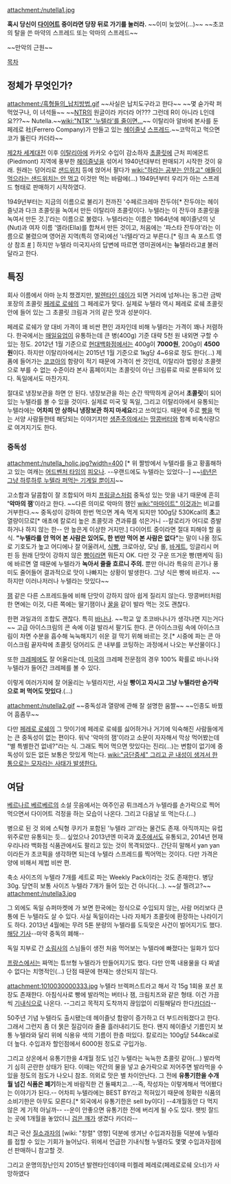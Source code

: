 attachment:/nutella1.jpg

'''혹시 당신이 [[다이어트]] 중이라면 당장 뒤로 가기를 눌러라.''' ~~이미 늦었어(...)~~
~~초코의 탈을 쓴 마약의 스프레드 또는 악마의 스프레드~~

~~만악의 근원~~

[[목차]]
== 정체가 무엇인가? ==
attachment:/흑형들의_납치방법.gif
~~사실은 납치도구라고 한다~~ ~~몇 숟가락 퍼먹었구나, 이 녀석들~~
~~[[NTR]]의 원글이라 카더라 어??? 그런데 R이 아니라 L인데요???~~
Nutella.~~[[wiki:"NTR" '누텔라'를 줄이면...]]~~ 이탈리아 알바에 본사를 둔 페레로 社(Ferrero Company)가 만들고 있는 [[헤이즐넛]] [[스프레드]].~~코막히고 먹으면 코가 뚫린다 카더라~~

[[제2차 세계대전]] 이후 [[이탈리아]]에 카카오 수입이 감소하자 [[초콜릿]]에 근처 피에몬트(Piedmont) 지역에 풍부한 [[헤이즐넛]]을 섞어서 1940년대부터 판매되기 시작한 것이 유래. 원래는 덩어리로 [[샌드위치]] 등에 얹어서 팔다가 [[wiki:"하라는 공부는 안하고" 애들이 먹으라는 샌드위치는 안 먹고]] 이것만 먹는 바람에(…) 1949년부터 우리가 아는 스프레드 형태로 판매하기 시작하였다.

1949년부터는 지금의 이름으로 불리기 전까진 '수페르크레마 잔두야[* 잔두야는 헤이즐넛과 다크 초콜릿을 녹여서 만든 이탈리아 초콜릿이다. 누텔라는 이 잔두야 초콜릿을 녹여서 만든 것.]'라는 이름으로 불렸다. 누텔라라는 이름은 1964년에 헤이즐넛의 넛(Nut)과 여자 이름 '엘라(Ella)를 합쳐서 만든 것이고, 처음에는 '파스타 잔두야'라는 이름으로 불렸으며 영어권 지역(특히 영국)에선 '너텔라'라고 부른다.[* 링크 속 포스트 영상 참조 [http://www.allthingsandersoncooper.com/search?updated-max=2013-04-09T23%3A59%3A59-05%3A00&updated-min=2013-04-09T00%3A00%3A00-05%3A00 #] ] 하지만 누텔라 미국지사의 답변에 따르면 영미권에서는 '''뉴'''텔라라고[http://www.nutellausa.com/faqs.htm #] 불러달라고 한다.

== 특징 ==
회사 이름에서 아마 눈치 챘겠지만, [[발렌타인 데이]]가 되면 거리에 넘쳐나는 동그란 금박 포장의 초콜릿 [[페레로 로쉐]]의 그 페레로가 맞다. 실제로 누텔라 역시 페레로 로쉐 초콜릿 안에 들어 있는 그 초콜릿 크림과 거의 같은 맛과 성분이다.

페레로 로쉐가 양 대비 가격이 꽤 비싼 편인 과자인데 비해 누텔라는 가격이 꽤나 저렴하다. 한국에서는 [[매일유업]]이 유통하는데 큰 병(400g) 기준 대략 5천 원 내외면 구할 수 있는 정도. 2012년 1월 기준으로 [[현대백화점]]에서는 400g이 '''7000원''', 200g이 '''4500원'''이다. 하지만 이탈리아에서는 2015년 1월 기준으로 1kg당 4~6유로 정도 한다(...) 제품에 들어가는 [[코코아]]의 함량이 적기 때문에 가격이 싼 것인데, 이탈리아 법령상 초콜렛으로 부를 수 없는 수준이라 본사 홈페이지는 초콜릿이 아닌 크림류로 따로 분류되어 있다. 독일에서도 마찬가지.

절대로 냉장보관을 하면 안 된다. 냉장보관을 하는 순간 딱딱하게 굳어서 '''초콜릿'''이 되어 있는 누텔라를 볼 수 있을 것이다. 실제로 미국 및 독일, 그리고 이탈리아에서 유통되는 누텔라에는 '''어차피 안 상하니 냉장보관 하지 마세요'''라고 쓰여있다. 때문에 주로 [[빵]]을 먹는 서양 사람들한테 해당되는 이야기지만 [[생존주의]]에서는 [[땅콩버터]]와 함께 비축식량으로 여겨지기도 한다.

=== 중독성 ===
attachment:/nutella_holic.jpg?width=400 [* 위 짤방에서 누텔라를 들고 황홀해하고 있는 여캐는 [[어드벤처 타임]]의 [[핀(어드벤처 타임)#s-8.1|피오나]]. --우랜드에도 누텔라는 있었다--] 
~~[[네놈은 그냥 하루하루 똥 만드는 기계일 뿐이지|네년은 그냥 하루하루 누텔라 퍼먹는 기계일 뿐이지]]~~

고소함과 달콤함이 잘 조합되어 마치 [[프링글스]]처럼 중독성 있는 맛을 내기 때문에 흔히 ''''악마의 잼''''이라고 한다. ~~다른 의미로 악마의 잼인 [[wiki:"마마이트" 이것]]과는 비교를 거부한다.~~ 중독성이 강하여 한번 먹으면 계속 먹게 되지만 100g당 530Kcal의 '''초'''고열량이므로[* 애초에 칼로리 높은 초콜릿과 견과류를 섞은거니 --칼로리가 어디로 증발하거나 하지 않는 한-- 안 높은게 이상한 거지만.] 다이어트 중이라면 절대 피해야 할 음식. '''"누텔라를 안 먹어 본 사람은 있어도, 한 번만 먹어 본 사람은 없다"'''는 말이 나올 정도로 기호도가 높고 어디에나 잘 어울려서, [[식빵]], 크로아상, 모닝 롤, [[바게트]], 잉글리시 머핀 등 원래 단맛이 강하지 않은 [[빵]]이라면 뭐든지 OK. 다만 갓 구운 뜨거운 빵(팬케익 등)에 바르면 열 때문에 누텔라가 '''녹아서 줄줄 흐르니 주의.''' 뿐만 아니라 특유의 끈기나 풍미도 줄어들어 결과적으로 맛이 나빠지는 상황이 발생한다. 그냥 식은 빵에 바르자. ~~하지만 이러나저러나 누텔라는 맛있다~~

[[잼]] 같은 다른 스프레드들에 비해 단맛이 강하지 않아 쉽게 질리지 않는다. 땅콩버터처럼 한 면에는 이것, 다른 쪽에는 딸기잼이나 [[꿀]]을 같이 발라 먹는 것도 괜찮다.

한편 과일과의 조합도 괜찮다. 특히 [[바나나]]. ~~학교 앞 초코바나나가 생각나면 지는거다~~ 고급 아이스크림의 콘 속에 이걸 발라서 팔기도 한다. 콘 아이스크림 속에 아이스크림이 차면 수분을 흡수해 눅눅해지기 쉬운 걸 막기 위해 바르는 것.[* 시중에 파는 콘 아이스크림 끝자락에 초콜릿 덩어리도 콘 내부를 코팅하는 과정에서 나오는 부산물이다.]

또한 [[크레페]]에도 잘 어울리는데, [[미국]]의 크레페 전문점의 경우 100% 확률로 바나나와 누텔라가 들어간 크레페를 볼 수 있다. 

이렇게 여러가지에 잘 어울리는 누텔라지만, 사실 '''빵이고 자시고 그냥 누텔라만 숟가락으로 퍼 먹어도 맛있다'''.(…)

attachment:/nutella2.gif
~~중독성과 열량에 관해 잘 설명한 움짤~~
~~인종도 바꿨어 흠좀무~~

다만 [[페레로 로쉐]]의 그 맛이기에 페레로 로쉐를 싫어하거나 거기에 익숙해진 사람들에게는 큰 중독성이 없는 편이다. 워낙 '악마의 잼'이라고 소문이 자자해서 막상 먹어봤는데 "별 특별한건 없네?"라는 식. 그래도 찍어 먹으면 맛있다는 진리(...)는 변함이 없기에 중독성이 있든 없든 보통은 맛있게 먹는다. [[wiki:"금단증세" 그리고 곧 내성이 생겨서 한 통으로는 모자라는 사태가 발생한다.]]

== 여담 ==
[[베르나르 베르베르]]의 소설 웃음에서는 여주인공 뤼크레스가 누텔라를 손가락으로 찍어먹으면서 다이어트 걱정을 하는 모습이 나온다. 그리고 다음날 또 먹는다.(…)

병으로 된 것 외에 스틱형 쿠키가 포함된 '누텔라 고!'라는 물건도 존재. 아직까지는 유럽 위주로만 유통되는 듯… 싶었으나 2013년엔 미국과 [[호주]]에서도 유통되고, 2014년 현재 우리나라 백화점 식품관에서도 팔리고 있는 것이 목격되었다.. 간단히 말해서 yan yan이라든가 초코픽을 생각하면 되는데 누텔라 스프레드를 찍어먹는 것이다. 다만 가격은 양에 비해서 제법 비싼 편.

축소 사이즈의 누텔라 7개를 세트로 파는 Weekly Pack이라는 것도 존재한다. 병당 30g. 당연히 보통 사이즈 누텔라 7개가 들어 있는 건 아니다(…). ~~살 찔려고?~~
attachment:/nutella3.jpg

그 외에도 독일 슈퍼마켓에 가 보면 한국에는 정식으로 수입되지 않는, 사람 머리보다 큰 통에 든 누텔라도 살 수 있다. 사실 독일이라는 나라 자체가 초콜릿에 환장하는 나라이기도 하다. 2013년 4월에는 무려 5톤 분량의 누텔라를 도둑맞은 사건이 벌어지기도 했다. [http://news.naver.com/main/read.nhn?mode=LSD&mid=sec&oid=032&aid=0002325135&sid1=001&lfrom=twitter 해당 기사]--마약 중독의 폐해--

독일 지부로 간 [[소림사]]의 스님들이 생전 처음 먹어보는 누텔라에 빠졌다는 일화가 있다

[[프랑스]]에서는 짜먹는 튜브형 누텔라가 만들어지기도 했다. 다만 안쪽 내용물을 다 짜낼 수 없다는 치명적인(…) 단점 때문에 현재는 생산되지 않는다.

attachment:1010030000333.jpg
누텔라 브렉퍼스트라고 해서 각 15g 1회용 포션 포장도 존재한다. 아침식사로 빵에 발라먹는 버터나 잼, 크림치즈와 같은 형태. 이건 가끔씩 [[기내식]]으로 나온다. --그리고 목적지 도착까지 끊임없이 리필해달라 한다[[카더라]]--

50주년 기념 누텔라도 출시됐는데 헤이즐넛 함량이 증가하고 더 부드러워졌다고 한다. 그래서 그런지 좀 더 묽은 질감이라 줄줄 흘러내리기도 한다. 왠지 헤이즐넛 기름인지 보통 누텔라와 달리 위에 식용유 색의 기름이 한층 떠있다. 칼로리는 100g당 544kcal로 더 높다. 수입과자 할인점에서 6000원 정도로 구입가능.

그리고 상온에서 유통기한을 4개월 정도 넘긴 누텔라는 눅눅한 쵸콜릿 같아(...) 발라먹기 심히 곤란한 상태가 된다. 이때는 약간의 물을 넣고 숟가락으로 저어주면 발라먹을 수 있을 정도의 점도가 나오니 참조. 의외로 맛은 별 차이안난다. 그 전에 '''유통기한을 수개월 넘긴 식품은 폐기'''하는게 바람직한 건 둘째치고...--즉, 작성자는 이렇게해서 먹어봤다는 이야기가 된다.-- 어차피 누텔라에는 BEST BY라고 적혀있기 때문에 정확한 식품의 소비기한은 아무도 모른다.[* 외국에서 유통기한은 sell by이다] --4개월동안 다 먹지 않은 게 기적 아닐까-- --운이 안좋으면 유통기한 전에 버리게 될 수도 있다. 햇빗 잘드는 곳에 1개월을 놓았더니 [[벌레|검은 깨]]가 생겼다 카더라--

최근 국산 [[질소과자]]의 [wiki: "창렬" 영향] 덕분에 생겨난 수입과자점들 덕분에 누텔라를 접할 수 있는 기회가 늘어났다. 위에서 언급한 기내식형 누텔라도 몇몇 수입과자점에선 판매하니 참고할 것.

그리고 운명의장난인지 2015년 발렌타인데이때 미켈레 페레로(페레로로쉐 오너)가 사망하였다
